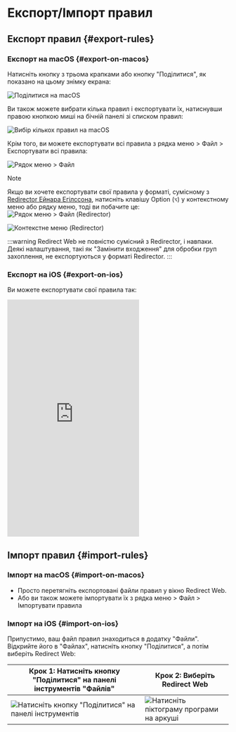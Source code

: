 # Експорт/Імпорт правил

## Експорт правил {#export-rules}

### Експорт на macOS {#export-on-macos}

Натисніть кнопку з трьома крапками або кнопку "Поділитися", як показано на цьому знімку екрана:

![Поділитися на macOS](/img/share-on-macos.png)

Ви також можете вибрати кілька правил і експортувати їх, натиснувши правою кнопкою миші на бічній панелі зі списком правил:

![Вибір кількох правил на macOS](/img/multiselect-on-macos.png)

Крім того, ви можете експортувати всі правила з рядка меню > Файл > Експортувати всі правила:

![Рядок меню > Файл](/img/menubar-file.png)

> [!NOTE]
> Якщо ви хочете експортувати свої правила у форматі, сумісному з [Redirector Ейнара Егілссона](https://einaregilsson.com/redirector/), натисніть клавішу Option (`⌥`) у контекстному меню або рядку меню, тоді ви побачите це:
> ![Рядок меню > Файл (Redirector)](/img/menubar-file-redirector.png)
>
> ![Контекстне меню (Redirector)](/img/context-menu-redirector.png)
>
> :::warning
> Redirect Web не повністю сумісний з Redirector, і навпаки. Деякі налаштування, такі як "Замінити входження" для обробки груп захоплення, не експортуються у форматі Redirector.
> :::

### Експорт на iOS {#export-on-ios}

Ви можете експортувати свої правила так:

<iframe height="540" src="https://www.youtube.com/embed/uQ6-SLEMlT4" title="Демо-відео iOS для експорту правил (YouTube)" frameborder="0" allow="accelerometer; autoplay; clipboard-write; encrypted-media; gyroscope; picture-in-picture; web-share" allowfullscreen></iframe>

## Імпорт правил {#import-rules}

### Імпорт на macOS {#import-on-macos}

- Просто перетягніть експортовані файли правил у вікно Redirect Web.
- Або ви також можете імпортувати їх з рядка меню > Файл > Імпортувати правила

### Імпорт на iOS {#import-on-ios}

Припустимо, ваш файл правил знаходиться в додатку "Файли". Відкрийте його в "Файлах", натисніть кнопку "Поділитися", а потім виберіть Redirect Web:

| Крок 1: Натисніть кнопку "Поділитися" на панелі інструментів "Файлів" | Крок 2: Виберіть Redirect Web |
| ------------------------------------------------------------------------- | ------------------------------------------------------------------- |
| ![Натисніть кнопку "Поділитися" на панелі інструментів](/img/files-share-ios.png) | ![Натисніть піктограму програми на аркуші](/img/share-sheet-ios.png) |
